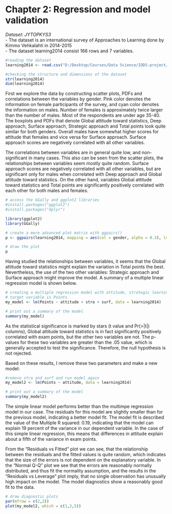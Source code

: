 # Chapter 2: Regression and model validation

*Dataset: JYTOPKYS3*\
- The dataset is an international survey of Approaches to Learning done by Kimmo Vehkalahti in 2014-2015\
- The dataset learning2014 consist 166 rows and 7 variables.\

```r
#reading the dataset
learning2014 <- read.csv("D:/Desktop/Courses/Data Science/IODS-project/Data/learning2014.csv", sep=" ", header=TRUE)

#checking the structure and dimensions of the dataset
str(learning2014)
dim(learning2014)
```

First we explore the data by constructing scatter plots, PDFs and correlations between the variables by gender. Pink color denotes the information on female participants of the survey, and cyan color denotes the information on males. Number of females is approximately twice larger than the number of males. Most of the respondents are under age 35-40. The boxplots and PDFs that denote Global attitude toward statistics, Deep approach, Surface approach, Strategic approach and Total points look quite similar for both genders. Overall males have somewhat higher scores for attitude that females and vice versa for Surface approach. Surface approach scores are negatively correlated with all other variables.

The correlations between variables are in general quite low, and non-significant in many cases. This also can be seen from the scatter plots, the relationships between variables seem mostly quite random. Surface approach scores are negatively correlated with all other variables, but are significant only for males when correlated with Deep approach and Global attitude toward statistics. On the other hand, variables Global attitude toward statistics and Total points are significantly positively correlated with each other for both males and females.


```r
# access the GGally and ggplot2 libraries
#install.packages("ggplot2")
#install.packages("dplyr")

library(ggplot2)
library(GGally)

# create a more advanced plot matrix with ggpairs()
p <- ggpairs(learning2014, mapping = aes(col = gender, alpha = 0.3), lower = list(combo = wrap("facethist", bins = 20)))

# draw the plot
p
```

Having studied the relationships between variables, it seems that the Global attitude toward statistics might explain the variation in Total points the best. Nevertheless, the use of the two other variables: Strategic approach and Surface approach might improve the model. A summary of a multiple linear regression model is shown below. 


```r
# creating a multiple regression model with attitude, strategic learning, and surface learning as explanatory variables
# target variable is Points
my_model <- lm(Points ~ attitude + stra + surf, data = learning2014)

# print out a summary of the model
summary(my_model)
```

As the statistical significance is marked by stars (t value and Pr(>|t|) columns), Global attitude toward statistics is in fact significantly positively correlated with exam points, but the other two variables are not. The p-values for these two variables are greater than the .05 value, which is generally accepted to test the significance. Therefore, the null hypothesis is not rejected.

Based on these results, I remove these two parameters and make a new model:

```r
#remove stra and surf and run model again
my_model2 <- lm(Points ~ attitude, data = learning2014)

# print out a summary of the model
summary(my_model2)
```

The simple linear model performs better than the multimpe regression model in our case. The residuals for this model are slightly smaller than for the previous model, indicating a better model fit. The model fit is described the value of the Multiple R squared: 0.19, indicating that the model can explain 19 percent of the variance in our dependent variable. In the case of this simple linear regression, this means that differences in attitude explain about a fifth of the variance in exam points.

From the "Residuals vs Fitted" plot we can see, that the relationship between the residuals and the fitted values is quite random, which indicates that the size of the errors is not dependent on the explanatory variable. In the "Normal Q-Q" plot we see that the errors are reasonably normally distributed, and thus fit the normality assumption, and the results in the "Residuals vs Leverage" plot imply, that no single observation has unusually high impact on the model. The model diagnostics show a reasonably good fit to the data.

```r
# draw diagnostic plots
par(mfrow = c(2,2))
plot(my_model2, which = c(1,2,5))
```








